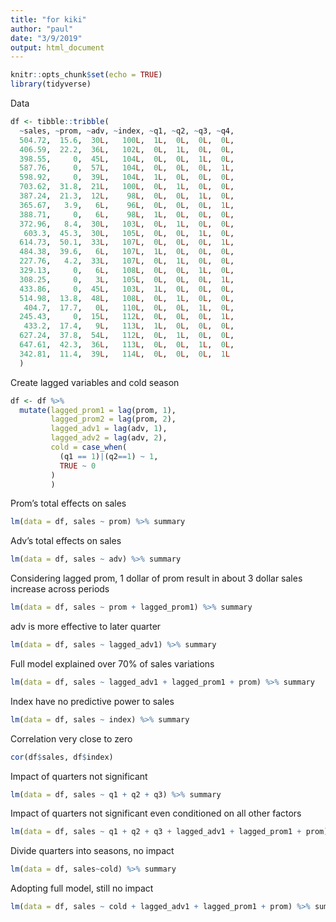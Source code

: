 ```yaml
---
title: "for kiki"
author: "paul"
date: "3/9/2019"
output: html_document
---
```


```r
knitr::opts_chunk$set(echo = TRUE)
library(tidyverse)
```
Data
```r
df <- tibble::tribble(
  ~sales, ~prom, ~adv, ~index, ~q1, ~q2, ~q3, ~q4,
  504.72,  15.6,  30L,   100L,  1L,  0L,  0L,  0L,
  406.59,  22.2,  36L,   102L,  0L,  1L,  0L,  0L,
  398.55,     0,  45L,   104L,  0L,  0L,  1L,  0L,
  587.76,     0,  57L,   104L,  0L,  0L,  0L,  1L,
  598.92,     0,  39L,   104L,  1L,  0L,  0L,  0L,
  703.62,  31.8,  21L,   100L,  0L,  1L,  0L,  0L,
  387.24,  21.3,  12L,    98L,  0L,  0L,  1L,  0L,
  365.67,   3.9,   6L,    96L,  0L,  0L,  0L,  1L,
  388.71,     0,   6L,    98L,  1L,  0L,  0L,  0L,
  372.96,   8.4,  30L,   103L,  0L,  1L,  0L,  0L,
   603.3,  45.3,  30L,   105L,  0L,  0L,  1L,  0L,
  614.73,  50.1,  33L,   107L,  0L,  0L,  0L,  1L,
  484.38,  39.6,   6L,   107L,  1L,  0L,  0L,  0L,
  227.76,   4.2,  33L,   107L,  0L,  1L,  0L,  0L,
  329.13,     0,   6L,   108L,  0L,  0L,  1L,  0L,
  308.25,     0,   3L,   105L,  0L,  0L,  0L,  1L,
  433.86,     0,  45L,   103L,  1L,  0L,  0L,  0L,
  514.98,  13.8,  48L,   108L,  0L,  1L,  0L,  0L,
   404.7,  17.7,   0L,   110L,  0L,  0L,  1L,  0L,
  245.43,     0,  15L,   112L,  0L,  0L,  0L,  1L,
   433.2,  17.4,   9L,   113L,  1L,  0L,  0L,  0L,
  627.24,  37.8,  54L,   112L,  0L,  1L,  0L,  0L,
  647.61,  42.3,  36L,   113L,  0L,  0L,  1L,  0L,
  342.81,  11.4,  39L,   114L,  0L,  0L,  0L,  1L
  )

```
Create lagged variables and cold season
```r
df <- df %>% 
  mutate(lagged_prom1 = lag(prom, 1),
         lagged_prom2 = lag(prom, 2),
         lagged_adv1 = lag(adv, 1),
         lagged_adv2 = lag(adv, 2),
         cold = case_when(
           (q1 == 1)|(q2==1) ~ 1,
           TRUE ~ 0
         )
         )
```
Prom's total effects on sales
```r
lm(data = df, sales ~ prom) %>% summary

```
Adv's total effects on sales
```r
lm(data = df, sales ~ adv) %>% summary
```
Considering lagged prom, 1 dollar of prom result in  about 3 dollar sales increase across periods 
```r
lm(data = df, sales ~ prom + lagged_prom1) %>% summary
```
adv is more effective to later quarter
```r
lm(data = df, sales ~ lagged_adv1) %>% summary
```
Full model explained over 70% of sales variations
```r
lm(data = df, sales ~ lagged_adv1 + lagged_prom1 + prom) %>% summary
```
Index have no predictive power to sales

```r
lm(data = df, sales ~ index) %>% summary
```
Correlation very close to zero
```r
cor(df$sales, df$index)
```
Impact of quarters not significant
```r
lm(data = df, sales ~ q1 + q2 + q3) %>% summary
```
Impact of quarters not significant even conditioned on all other factors
```r
lm(data = df, sales ~ q1 + q2 + q3 + lagged_adv1 + lagged_prom1 + prom) %>% summary
```
Divide quarters into seasons, no impact
```r
lm(data = df, sales~cold) %>% summary
```
Adopting full model, still no impact
```r

lm(data = df, sales ~ cold + lagged_adv1 + lagged_prom1 + prom) %>% summary
```

